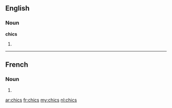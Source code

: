 ==English==

===Noun===
'''chics'''

# {{plural of|[[chic]]}}

----

==French==

===Noun===
{{infl|fr|plural}} {{m|p}}

# {{plural of|chic|lang=French}}

[[ar:chics]]
[[fr:chics]]
[[my:chics]]
[[nl:chics]]